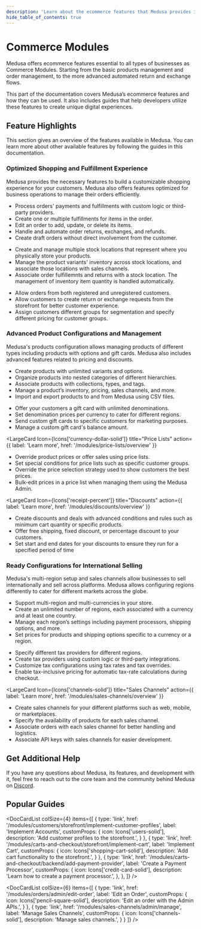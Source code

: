 ```yaml
---
description: 'Learn about the ecommerce features that Medusa provides including order management, product management, multi region and currency support, and more.'
hide_table_of_contents: true
---
```



# Commerce Modules

Medusa offers ecommerce features essential to all types of businesses as Commerce Modules. Starting from the basic products management and order management, to the more advanced automated return and exchange flows.

This part of the documentation covers Medusa’s ecommerce features and how they can be used. It also includes guides that help developers utilize these features to create unique digital experiences.

## Feature Highlights

This section gives an overview of the features available in Medusa. You can learn more about other available features by following the guides in this documentation.

### Optimized Shopping and Fulfillment Experience

Medusa provides the necessary features to build a customizable shopping experience for your customers. Medusa also offers features optimized for business operations to manage their orders efficiently.

<LargeCardList colSize={6}>
  <LargeCard
    Icon={Icons['check-circle-solid']}
    title="Orders"
    action={{
      label: 'Learn more',
      href: '/modules/orders/overview'
    }}
  >

  - Process orders' payments and fulfillments with custom logic or third-party providers.
  - Create one or multiple fulfillments for items in the order.
  - Edit an order to add, update, or delete its items.
  - Handle and automate order returns, exchanges, and refunds.
  - Create draft orders without direct involvement from the customer.


  </LargeCard>
  <LargeCard
    Icon={Icons['building-solid']}
    title="Inventory (Multi-Warehouse)"
    action={{
      label: 'Learn more',
      href: '/modules/multiwarehouse/overview'
    }}
  >

  - Create and manage multiple stock locations that represent where you physically store your products.
  - Manage the product variants' inventory across stock locations, and associate those locations with sales channels.
  - Associate order fulfillemnts and returns with a stock location. The management of inventory item quantity is handled automatically.


  </LargeCard>
  <LargeCard
    Icon={Icons['users-solid']}
    title="Customers"
    action={{
      label: 'Learn more',
      href: '/modules/customers/overview'
    }}
  >

  - Allow orders from both registered and unregistered customers.
  - Allow customers to create return or exchange requests from the storefront for better customer experience.
  - Assign customers different groups for segmentation and specify different pricing for customer groups.


  </LargeCard>
</LargeCardList>

### Advanced Product Configurations and Management

Medusa's products configuration allows managing products of different types including products with options and gift cards. Medusa also includes advanced features related to pricing and discounts.

<LargeCardList colSize={6}>
  <LargeCard
    Icon={Icons['tag-solid']}
    title="Products"
    action={{
      label: 'Learn more',
      href: '/modules/products/overview'
    }}
  >

  - Create products with unlimited variants and options.
  - Organize products into nested categories of different hierarchies.
  - Associate products with collections, types, and tags.
  - Manage a product’s inventory, pricing, sales channels, and more.
  - Import and export products to and from Medusa using CSV files.


  </LargeCard>
  <LargeCard
    Icon={Icons['gift-solid']}
    title="Gift Cards"
    action={{
      label: 'Learn more',
      href: '/modules/gift-cards/overview'
    }}
  >

  - Offer your customers a gift card with unlimited denominations.
  - Set denomination prices per currency to cater for different regions.
  - Send custom gift cards to specific customers for marketing purposes.
  - Manage a custom gift card's balance amount.


  </LargeCard>

  <LargeCard
    Icon={Icons['currency-dollar-solid']}
    title="Price Lists"
    action={{
      label: 'Learn more',
      href: '/modules/price-lists/overview'
    }}
  >

  - Override product prices or offer sales using price lists.
  - Set special conditions for price lists such as specific customer groups.
  - Override the price selection strategy used to show customers the best prices.
  - Bulk-edit prices in a price list when managing them using the Medusa Admin.


  </LargeCard>

  <LargeCard
    Icon={Icons['receipt-percent']}
    title="Discounts"
    action={{
      label: 'Learn more',
      href: '/modules/discounts/overview'
    }}
  >

  - Create discounts and deals with advanced conditions and rules such as minimum cart quantity or specific products.
  - Offer free shipping, fixed discount, or percentage discount to your customers.
  - Set start and end dates for your discounts to ensure they run for a specified period of time


  </LargeCard>

</LargeCardList>

### Ready Configurations for International Selling

Medusa's multi-region setup and sales channels allow businesses to sell internationally and sell across platforms. Medusa allows configuring regions differently to cater for different markets across the globe.

<LargeCardList colSize={6}>
  <LargeCard
    Icon={Icons['globe-europe-solid']}
    title="Region and Currencies"
    action={{
      label: 'Learn more',
      href: '/modules/regions-and-currencies/overview'
    }}
  >

  - Support multi-region and multi-currencies in your store.
  - Create an unlimited number of regions, each associated with a currency and at least one country.
  - Manage each region’s settings including payment processors, shipping options, and more.
  - Set prices for products and shipping options specific to a currency or a region.


  </LargeCard>
  <LargeCard
    Icon={Icons['cash-solid']}
    title="Taxes"
    action={{
      label: 'Learn more',
      href: '/modules/taxes/overview'
    }}
  >

  - Specify different tax providers for different regions.
  - Create tax providers using custom logic or third-party integrations.
  - Customize tax configurations using tax rates and tax overrides.
  - Enable tax-inclusive pricing for automatic tax-rate calculations during checkout.


  </LargeCard>
</LargeCardList>

<LargeCard
  Icon={Icons['channels-solid']}
  title="Sales Channels"
  action={{
    label: 'Learn more',
    href: '/modules/sales-channels/overview'
  }}
>

- Create sales channels for your different platforms such as web, mobile, or marketplaces.
- Specify the availability of products for each sales channel.
- Associate orders with each sales channel for better handling and logistics.
- Associate API keys with sales channels for easier development.


</LargeCard>

## Get Additional Help

If you have any questions about Medusa, its features, and development with it, feel free to reach out to the core team and the community behind Medusa on [Discord](https://discord.gg/medusajs).

## Popular Guides

<DocCardList colSize={4} items={[
  {
    type: 'link',
    href: '/modules/customers/storefront/implement-customer-profiles',
    label: 'Implement Accounts',
    customProps: {
      icon: Icons['users-solid'],
      description: 'Add customer profiles to the storefront.',
    }
  },
  {
    type: 'link',
    href: '/modules/carts-and-checkout/storefront/implement-cart',
    label: 'Implement Cart',
    customProps: {
      icon: Icons['shopping-cart-solid'],
      description: 'Add cart functionality to the storefront.',
    }
  },
  {
    type: 'link',
    href: '/modules/carts-and-checkout/backend/add-payment-provider',
    label: 'Create a Payment Processor',
    customProps: {
      icon: Icons['credit-card-solid'],
      description: 'Learn how to create a payment processor.',
    },
  },
]} />

<DocCardList colSize={6} items={[
  {
    type: 'link',
    href: '/modules/orders/admin/edit-order',
    label: 'Edit an Order',
    customProps: {
      icon: Icons['pencil-square-solid'],
      description: 'Edit an order with the Admin APIs.',
    }
  },
  {
    type: 'link',
    href: '/modules/sales-channels/admin/manage',
    label: 'Manage Sales Channels',
    customProps: {
      icon: Icons['channels-solid'],
      description: 'Manage sales channels.',
    }
  }
]} />